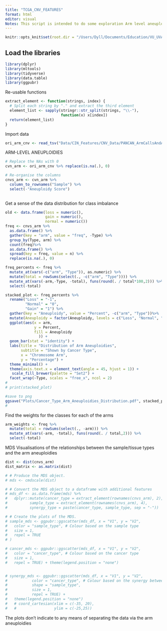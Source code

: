 ```yaml
---
title: "TCGA_CNV_FEATURES"
format: html
editor: visual
Notes: This script is intended to do some exploration Arm level aneuploidies in the TCGA PanCan datasets.
---
```


```r
knitr::opts_knit$set(root.dir = "/Users/Dyll/Documents/Education/VU_UVA/Internship/Epigenetics/Janssen_Group-UMCUtrecht/Main_Project")
```

## Load the libraries

```r
library(dplyr)
library(mltools)
library(tidyverse)
library(data.table)
library(ggpubr)
```

Re-usable functions

```r
extract_element <- function(strings, index) {
  # Split each string by "." and extract the third element
  element_list <- sapply(stringr::str_split(strings, "\\-"),
                         function(x) x[index])
  return(element_list)
}
```

Import data

```r
ori_arm_cnv <- read_tsv("Data/CIN_Features/CNV_Data/PANCAN_ArmCallsAndAneuploidyScore_092817.txt")
```

ARM-LEVEL ANEUPLOIDIES

```r
# Replace the NAs with 0
cvn_arm <- ori_arm_cnv %>% replace(is.na(.), 0)

# Re-organise the columns 
cnvs_arm <- cvn_arm %>%
  column_to_rownames("Sample") %>% 
  select(-"Aneuploidy Score")
  
```

Get a sense of the data distribution for class imbalance
```r

old <- data.frame(loss = numeric(),
                  gain = numeric(),
                  normal = numeric())
freq <- cnvs_arm %>% 
  as.data.frame() %>% 
  gather(key = "arm", value = "freq", -Type) %>% 
  group_by(Type, arm) %>%
  count(freq)%>%
  as.data.frame() %>%
  spread(key = freq, value = n) %>%
  replace(is.na(.), 0)

freq_percents <- freq %>%
  mutate_at(vars(-c("arm", "Type")), as.numeric) %>%  
  mutate(total = rowSums(select(., -c("arm", "Type")))) %>%  
  mutate_at(vars(-arm,-Type, -total), funs(round(. / total*100,2))) %>%
  select(-total)  

stacked_plot <- freq_percents %>%
  rename("Loss" = "-1",
         "Normal" = "0",
         "Gain" = "1") %>%
  gather(key = "Aneuploidy", value = "Percent", -c("arm", "Type"))%>%
  mutate(Aneuploidy = factor(Aneuploidy, levels = c("Loss", "Normal", "Gain"))) %>%
  ggplot(aes(x = arm,
             y = Percent,
             fill = Aneuploidy
               )) +
  geom_bar(stat = "identity") +
  labs(title = "Distribution of Arm Aneuploidies",
       subtitle = "Shown by Cancer Type",
       x = "Chromosome Arm",
       y = "Percentage") +
  theme_minimal() +
  theme(axis.text.x = element_text(angle = 45, hjust = 1)) +
   scale_fill_brewer(palette = "Set2") +
  facet_wrap(~Type, scales = "free_x", ncol = 2)
# 
# print(stacked_plot)

#save to png
ggsave("Plots/Cancer_Type_Arm_Aneuploidies_Distribution.pdf", stacked_plot, width = 15, height = 40)
# 
```

Find the weights for the classes for each of the arms
```r
arm_weights <- freq %>%
  mutate(total = rowSums(select(., -arm))) %>%  
  mutate_at(vars(-arm, -total), funs(round(. / total,2))) %>%
  select(-total) 

```






MDS Visualisations of the relationships between the sample/tissue types and the arm aneuploidies

```r
dist <- dist(cnvs_arm)
dist_matrix <- as.matrix(dist)

# # Produce the MDS object.
# mds <- cmdscale(dist)

# # Convert the MDS object to a dataframe with additional features
# mds_df <- as.data.frame(mds) %>% 
#   dplyr::mutate(cancer_type = extract_element(rownames(cnvs_arm), 2),
#          sample_type = extract_element(rownames(cnvs_arm), 4),
#          synergy_type = paste(cancer_type, sample_type, sep = "-"))

# # Create the plots of the MDS.
# sample_mds <- ggpubr::ggscatter(mds_df, x = "V1", y = "V2",
#   color = "sample_type", # Colour based on the sample type
#   size = 1,
#   repel = TRUE
# )

# cancer_mds <- ggpubr::ggscatter(mds_df, x = "V1", y = "V2", 
#   color = "cancer_type", # Colour based on the cancer type
#   size = 1,
#   repel = TRUE) + theme(legend.position = "none")


# synergy_mds <- ggpubr::ggscatter(mds_df, x = "V1", y = "V2", 
#           color = "cancer_type", # Colour based on the synergy between the cancer and sample type
#           shape = "sample_type",
#           size = 1,
#           repel = TRUE) +
#   theme(legend.position = "none")
#   # coord_cartesian(xlim = c(-35, 20),
#   #                 ylim = c(-25,25))
```

The plots don't indicate to any means of separating the data via the arm aneuploidies

